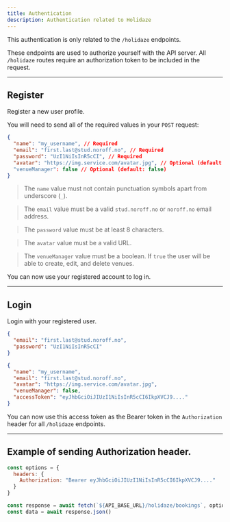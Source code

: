 ```yaml
---
title: Authentication
description: Authentication related to Holidaze
---
```



<Callout variant="info">This authentication is only related to the `/holidaze` endpoints.</Callout>

These endpoints are used to authorize yourself with the API server. All `/holidaze` routes require an authorization token to be included in the request.

<Hr />

## Register

<EndpointDetails method="POST" path="/holidaze/auth/register" />

Register a new user profile.

You will need to send all of the required values in your `POST` request:

```json title="Request"
{
  "name": "my_username", // Required
  "email": "first.last@stud.noroff.no", // Required
  "password": "UzI1NiIsInR5cCI", // Required
  "avatar": "https://img.service.com/avatar.jpg", // Optional (default: null)
  "venueManager": false // Optional (default: false)
}
```

> The `name` value must not contain punctuation symbols apart from underscore (`_`).

> The `email` value must be a valid `stud.noroff.no` or `noroff.no` email address.

> The `password` value must be at least 8 characters.

> The `avatar` value must be a valid URL.

> The `venueManager` value must be a boolean. If `true` the user will be able to create, edit, and delete venues.

You can now use your registered account to log in.

<Hr />

## Login

<EndpointDetails method="POST" path="/holidaze/auth/login" />

Login with your registered user.

```json title="Request"
{
  "email": "first.last@stud.noroff.no",
  "password": "UzI1NiIsInR5cCI"
}
```

```json title="Response"
{
  "name": "my_username",
  "email": "first.last@stud.noroff.no",
  "avatar": "https://img.service.com/avatar.jpg",
  "venueManager": false,
  "accessToken": "eyJhbGciOiJIUzI1NiIsInR5cCI6IkpXVCJ9...."
}
```

You can now use this access token as the Bearer token in the `Authorization` header for all `/holidaze` endpoints.

<Hr />

## Example of sending Authorization header.

```js title="Example"
const options = {
  headers: {
    Authorization: "Bearer eyJhbGciOiJIUzI1NiIsInR5cCI6IkpXVCJ9...."
  }
}

const response = await fetch(`${API_BASE_URL}/holidaze/bookings`, options)
const data = await response.json()
```
